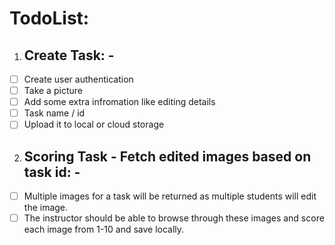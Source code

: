 # TodoList:

1. ## Create Task: -

- [ ] Create user authentication
- [ ] Take a picture
- [ ] Add some extra infromation like editing details
- [ ] Task name / id
- [ ] Upload it to local or cloud storage

2. ## Scoring Task - Fetch edited images based on task id: -

- [ ] Multiple images for a task will be returned as multiple students will edit the
      image.
- [ ] The instructor should be able to browse through these images and score each
      image from 1-10 and save locally.
